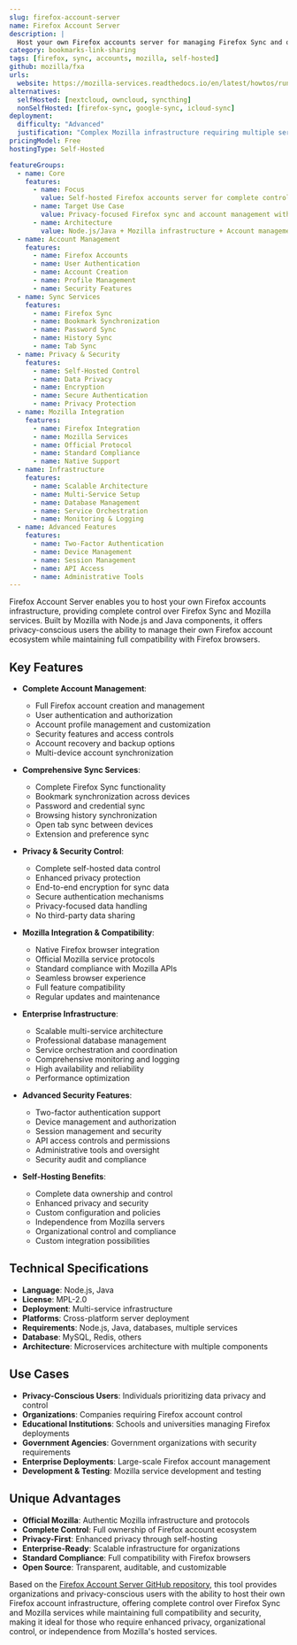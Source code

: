 ```yaml
---
slug: firefox-account-server
name: Firefox Account Server
description: |
  Host your own Firefox accounts server for managing Firefox Sync and other Mozilla services. It provides complete control over Firefox account management and synchronization services.
category: bookmarks-link-sharing
tags: [firefox, sync, accounts, mozilla, self-hosted]
github: mozilla/fxa
urls:
  website: https://mozilla-services.readthedocs.io/en/latest/howtos/run-fxa.html
alternatives:
  selfHosted: [nextcloud, owncloud, syncthing]
  nonSelfHosted: [firefox-sync, google-sync, icloud-sync]
deployment:
  difficulty: "Advanced"
  justification: "Complex Mozilla infrastructure requiring multiple services and components. Advanced setup with specific requirements for Firefox account and sync services."
pricingModel: Free
hostingType: Self-Hosted

featureGroups:
  - name: Core
    features:
      - name: Focus
        value: Self-hosted Firefox accounts server for complete control over Mozilla services
      - name: Target Use Case
        value: Privacy-focused Firefox sync and account management with self-hosting
      - name: Architecture
        value: Node.js/Java + Mozilla infrastructure + Account management + Sync services
  - name: Account Management
    features:
      - name: Firefox Accounts
      - name: User Authentication
      - name: Account Creation
      - name: Profile Management
      - name: Security Features
  - name: Sync Services
    features:
      - name: Firefox Sync
      - name: Bookmark Synchronization
      - name: Password Sync
      - name: History Sync
      - name: Tab Sync
  - name: Privacy & Security
    features:
      - name: Self-Hosted Control
      - name: Data Privacy
      - name: Encryption
      - name: Secure Authentication
      - name: Privacy Protection
  - name: Mozilla Integration
    features:
      - name: Firefox Integration
      - name: Mozilla Services
      - name: Official Protocol
      - name: Standard Compliance
      - name: Native Support
  - name: Infrastructure
    features:
      - name: Scalable Architecture
      - name: Multi-Service Setup
      - name: Database Management
      - name: Service Orchestration
      - name: Monitoring & Logging
  - name: Advanced Features
    features:
      - name: Two-Factor Authentication
      - name: Device Management
      - name: Session Management
      - name: API Access
      - name: Administrative Tools
---
```


Firefox Account Server enables you to host your own Firefox accounts infrastructure, providing complete control over Firefox Sync and Mozilla services. Built by Mozilla with Node.js and Java components, it offers privacy-conscious users the ability to manage their own Firefox account ecosystem while maintaining full compatibility with Firefox browsers.

## Key Features

- **Complete Account Management**:

  - Full Firefox account creation and management
  - User authentication and authorization
  - Account profile management and customization
  - Security features and access controls
  - Account recovery and backup options
  - Multi-device account synchronization

- **Comprehensive Sync Services**:

  - Complete Firefox Sync functionality
  - Bookmark synchronization across devices
  - Password and credential sync
  - Browsing history synchronization
  - Open tab sync between devices
  - Extension and preference sync

- **Privacy & Security Control**:

  - Complete self-hosted data control
  - Enhanced privacy protection
  - End-to-end encryption for sync data
  - Secure authentication mechanisms
  - Privacy-focused data handling
  - No third-party data sharing

- **Mozilla Integration & Compatibility**:

  - Native Firefox browser integration
  - Official Mozilla service protocols
  - Standard compliance with Mozilla APIs
  - Seamless browser experience
  - Full feature compatibility
  - Regular updates and maintenance

- **Enterprise Infrastructure**:

  - Scalable multi-service architecture
  - Professional database management
  - Service orchestration and coordination
  - Comprehensive monitoring and logging
  - High availability and reliability
  - Performance optimization

- **Advanced Security Features**:

  - Two-factor authentication support
  - Device management and authorization
  - Session management and security
  - API access controls and permissions
  - Administrative tools and oversight
  - Security audit and compliance

- **Self-Hosting Benefits**:
  - Complete data ownership and control
  - Enhanced privacy and security
  - Custom configuration and policies
  - Independence from Mozilla servers
  - Organizational control and compliance
  - Custom integration possibilities

## Technical Specifications

- **Language**: Node.js, Java
- **License**: MPL-2.0
- **Deployment**: Multi-service infrastructure
- **Platforms**: Cross-platform server deployment
- **Requirements**: Node.js, Java, databases, multiple services
- **Database**: MySQL, Redis, others
- **Architecture**: Microservices architecture with multiple components

## Use Cases

- **Privacy-Conscious Users**: Individuals prioritizing data privacy and control
- **Organizations**: Companies requiring Firefox account control
- **Educational Institutions**: Schools and universities managing Firefox deployments
- **Government Agencies**: Government organizations with security requirements
- **Enterprise Deployments**: Large-scale Firefox account management
- **Development & Testing**: Mozilla service development and testing

## Unique Advantages

- **Official Mozilla**: Authentic Mozilla infrastructure and protocols
- **Complete Control**: Full ownership of Firefox account ecosystem
- **Privacy-First**: Enhanced privacy through self-hosting
- **Enterprise-Ready**: Scalable infrastructure for organizations
- **Standard Compliance**: Full compatibility with Firefox browsers
- **Open Source**: Transparent, auditable, and customizable

Based on the [Firefox Account Server GitHub repository](https://github.com/mozilla/fxa), this tool provides organizations and privacy-conscious users with the ability to host their own Firefox account infrastructure, offering complete control over Firefox Sync and Mozilla services while maintaining full compatibility and security, making it ideal for those who require enhanced privacy, organizational control, or independence from Mozilla's hosted services.
